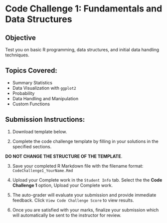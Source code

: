 # Code Challenge 1: Fundamentals and Data Structures

## Objective
Test you on basic R programming, data structures, and initial data handling techniques.

## Topics Covered:
- Summary Statistics
- Data Visualization with `ggplot2`
- Probability
- Data Handling and Manipulation
- Custom Functions

## Submission Instructions:

1.  Download template below.

2.  Complete the code challenge template by filling in your solutions in the specified sections. 

**DO NOT CHANGE THE STRUCTURE OF THE TEMPLATE**.

3.  Save your completed R Markdown file with the filename format: `CodeChallenge1_YourName.Rmd`

4.  Upload your Complete work in the `Student Info` tab. Select the the **Code Challenge 1** option, Upload your Complete work.

5.  The auto-grader will evaluate your submission and provide immediate feedback. Click `View Code Challenge Score` to view results.

6.  Once you are satisfied with your marks, finalize your submission which will automatically be sent to the instructor for review.
